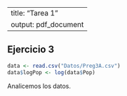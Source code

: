
---
title: "Tarea 1"
output: pdf_document
---
## Ejercicio 3
```r
data <- read.csv("Datos/Preg3A.csv")
data$logPop <- log(data$Pop)
```

Analicemos los datos.
